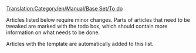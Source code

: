 [[Translation:Category/en/Manual/Base Set/To do]]

Articles listed below require minor changes. Parts of articles that need to be tweaked are marked with the todo box, which should contain more information on what needs to be done.

Articles with the {{en/S|en/Todo}} template are automatically added to this list.

